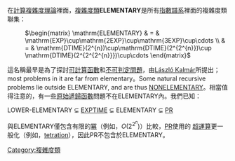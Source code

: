 在[[計算複雜度理論|計算複雜度理論]]裡面，[[複雜度類|複雜度類]]'''ELEMENTARY'''是所有[[指數譜系|指數譜系]]裡面的複雜度類聯集：

: <math> \begin{matrix}
  \mathrm{ELEMENTARY}  & = & \mathrm{EXP}\cup\mathrm{2EXP}\cup\mathrm{3EXP}\cup\cdots \\
                   & = & \mathrm{DTIME}(2^{n})\cup\mathrm{DTIME}(2^{2^{n}})\cup
                         \mathrm{DTIME}(2^{2^{2^{n}}})\cup\cdots
  \end{matrix}
</math>

這名稱最早是為了探討[[可計算函數|可計算函數]]和[[不可判定問題|不可判定問題]]，由[[László_Kalmár|László Kalmár]]所提出；most problems in it are far from elementary。Some natural recursive problems lie outside ELEMENTARY, and are thus [[NONELEMENTARY|NONELEMENTARY]]。相當值得注意的，有一些[[原始遞歸函數|原始遞歸函數]]問題不在ELEMENTARY內。我們已知：

LOWER-ELEMENTARY <math>\subsetneq</math> [[EXPTIME|EXPTIME]] <math>\subsetneq</math> ELEMENTARY <math>\subsetneq</math> [[PR_(complexity)|PR]]

與ELEMENTARY僅包含有限的[[冪|冪]]（例如，<math>O(2^{2^n})</math>）比較，[[PR_(複雜度)|PR]]使用的 [[超運算|超運算]]更一般化（例如，[[tetration|tetration]]），因此PR不包含於ELEMENTARY。
<!--
== 定義 ==

The definitions of elementary recursive functions are the same as for [[原始遞歸函數|原始遞歸函數]]s, except that primitive recursion is replaced by bounded summation and bounded product. All functions work over the natural numbers. The basic functions, all of them elementary recursive, are:

# '''Zero function'''.  Returns zero: ''f''(x) = 0.
# '''Successor function''': ''f''(''x'') = ''x'' + 1. Often this is denoted by ''S'', as in ''S''(''x''). Via repeated application of a successor function, one can achieve addition.
# '''Projection functions''': these are used for ignoring arguments. For example, ''f''(''a'', ''b'') = ''a'' is a projection function.
# '''Subtraction function''': ''f''(''x'', ''y'') = ''x'' - ''y'' if ''y'' < ''x'', or 0 if ''y'' ≥ ''x''. This function is used to define conditionals and iteration.

From these basic functions, we can build other elementary recursive functions.

# '''Composition''': applying values from some elementary recursive function as an argument to another elementary recursive function. In ''f''(''x''<sub>1</sub>, ..., ''x''<sub>n</sub>) = ''h''(''g''<sub>1</sub>(''x''<sub>1</sub>, ..., ''x''<sub>n</sub>), ..., ''g''<sub>m</sub>(''x''<sub>1</sub>, ..., ''x''<sub>n</sub>)) is elementary recursive if ''h'' is elementary recursive and each ''g''<sub>i</sub> is elementary recursive.
# '''Bounded summation''': <math>f(m, x_1, \ldots, x_n) = \sum\limits_{i=0}^mg(i, x_1, \ldots, x_n)</math> is elementary recursive if ''g'' is elementary recursive.
# '''Bounded product''': <math>f(m, x_1, \ldots, x_n) = \prod\limits_{i=0}^mg(i, x_1, \ldots, x_n)</math> is elementary recursive if ''g'' is elementary recursive.
-->

{{ComplexityClasses}}

[[Category:複雜度類|Category:複雜度類]]